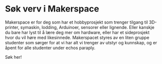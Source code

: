 
# Søk verv i Makerspace

Makerspace er for deg som har et hobbyprosjekt som trenger tilgang til 3D-printer, symaskin, lodding, Arduinoer, sensorer eller lignende. Eller kanskje du bare har lyst til å lære deg mer om hardware, eller har et sideprosjekt hvor du vil høre med likesinnede. Makerspacet styres av en liten gruppe studenter som sørger for at vi har alt vi trenger av utstyr og kunnskap, og er åpent for alle studenter under echos paraply.

<FancyLink href="/sok/makerspace" className="my-4">
  Søk her!
</FancyLink>

